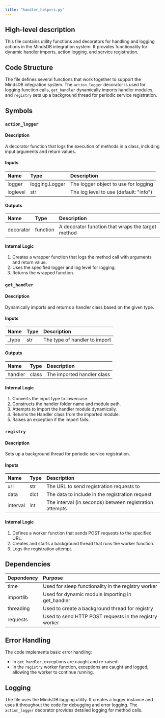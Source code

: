 ```yaml
---
title: "handler_helpers.py"
---
```


## High-level description
This file contains utility functions and decorators for handling and logging actions in the MindsDB integration system. It provides functionality for dynamic handler imports, action logging, and service registration.

## Code Structure
The file defines several functions that work together to support the MindsDB integration system. The `action_logger` decorator is used for logging function calls, `get_handler` dynamically imports handler modules, and `registry` sets up a background thread for periodic service registration.

## Symbols

### `action_logger`
#### Description
A decorator function that logs the execution of methods in a class, including input arguments and return values.

#### Inputs
| Name | Type | Description |
|:-----|:-----|:------------|
| logger | logging.Logger | The logger object to use for logging |
| loglevel | str | The log level to use (default: "info") |

#### Outputs
| Name | Type | Description |
|:-----|:-----|:------------|
| decorator | function | A decorator function that wraps the target method |

#### Internal Logic
1. Creates a wrapper function that logs the method call with arguments and return value.
2. Uses the specified logger and log level for logging.
3. Returns the wrapped function.

### `get_handler`
#### Description
Dynamically imports and returns a handler class based on the given type.

#### Inputs
| Name | Type | Description |
|:-----|:-----|:------------|
| _type | str | The type of handler to import |

#### Outputs
| Name | Type | Description |
|:-----|:-----|:------------|
| handler | class | The imported handler class |

#### Internal Logic
1. Converts the input type to lowercase.
2. Constructs the handler folder name and module path.
3. Attempts to import the handler module dynamically.
4. Returns the Handler class from the imported module.
5. Raises an exception if the import fails.

### `registry`
#### Description
Sets up a background thread for periodic service registration.

#### Inputs
| Name | Type | Description |
|:-----|:-----|:------------|
| url | str | The URL to send registration requests to |
| data | dict | The data to include in the registration request |
| interval | int | The interval (in seconds) between registration attempts |

#### Internal Logic
1. Defines a worker function that sends POST requests to the specified URL.
2. Creates and starts a background thread that runs the worker function.
3. Logs the registration attempt.

## Dependencies
| Dependency | Purpose |
|:-----------|:--------|
| time | Used for sleep functionality in the registry worker |
| importlib | Used for dynamic module importing in get_handler |
| threading | Used to create a background thread for registry |
| requests | Used to send HTTP POST requests in the registry worker |

## Error Handling
The code implements basic error handling:
- In `get_handler`, exceptions are caught and re-raised.
- In the `registry` worker function, exceptions are caught and logged, allowing the worker to continue running.

## Logging
The file uses the MindsDB logging utility. It creates a logger instance and uses it throughout the code for debugging and error logging. The `action_logger` decorator provides detailed logging for method calls.